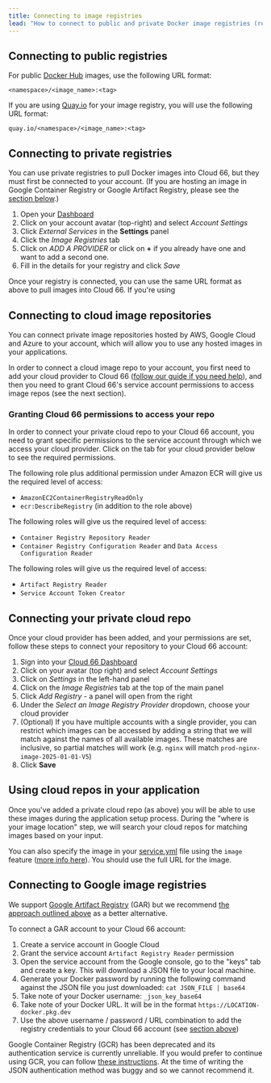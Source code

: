 ```yaml
---
title: Connecting to image registries
lead: "How to connect to public and private Docker image registries (repositories) via Cloud 66"
---
```


## Connecting to public registries

For public [Docker Hub](https://registry.hub.docker.com/) images, use the following URL format:

```shell
<namespace>/<image_name>:<tag>
```

If you are using [Quay.io](https://quay.io/) for your image registry, you will use the following URL format:

```shell
quay.io/<namespace>/<image_name>:<tag>
```

## Connecting to private registries

You can use private registries to pull Docker images into Cloud 66, but they must first be connected to your account. (If you are hosting an image in Google Container Registry or Google Artifact Registry, please see the [section below](#connecting-to-google-image-registries).)

1. Open your [Dashboard](https://app.cloud66.com/dashboard)
2. Click on your account avatar (top-right) and select *Account Settings*
3. Click _External Services_ in the **Settings** panel
4. Click the _Image Registries_ tab 
5. Click on _ADD A PROVIDER_ or click on __+__ if you already have one and want to add a second one.
6. Fill in the details for your registry and click *Save*
 
Once your registry is connected, you can use the same URL format as above to pull images into Cloud 66. If you're using 

## Connecting to cloud image repositories

You can connect private image repositories hosted by AWS, Google Cloud and Azure to your account, which will allow you to use any hosted images in your applications.

In order to connect a cloud image repo to your account, you first need to add your cloud provider to Cloud 66 ([follow our guide if you need help](/docs/build-and-config/adding-a-cloud-provider)), and then you need to grant Cloud 66's service account permissions to access image repos (see the next section).

### Granting Cloud 66 permissions to access your repo

In order to connect your private cloud repo to your Cloud 66 account, you need to grant specific permissions to the service account through which we access your cloud provider. Click on the tab for your cloud provider below to see the required permissions.

<Tabs >

<Tab label="AWS (Amazon ECR)">

The following role plus additional permission under Amazon ECR will give us the required level of access:

- `AmazonEC2ContainerRegistryReadOnly`
- `ecr:DescribeRegistry` (in addition to the role above)

</Tab>

<Tab label="Azure">

The following roles will give us the required level of access:

- `Container Registry Repository Reader`
- `Container Registry Configuration Reader` and `Data Access Configuration Reader`
 
</Tab>

<Tab label="Google Cloud">

The following roles will give us the required level of access:
- `Artifact Registry Reader`
- `Service Account Token Creator`

</Tab>

</Tabs>


## Connecting your private cloud repo

Once your cloud provider has been added, and your permissions are set, follow these steps to connect your repository to your Cloud 66 account:

1. Sign into your [Cloud 66 Dashboard](https://app.cloud66.com/)
2. Click on your avatar (top right) and select *Account Settings*
3. Click on *Settings* in the left-hand panel
4. Click on the *Image Registries* tab at the top of the main panel
5. Click *Add Registry* - a panel will open from the right
6. Under the *Select an Image Registry Provider* dropdown, choose your cloud provider
7. (Optional) If you have multiple accounts with a single provider, you can restrict which images can be accessed by adding a string that we will match against the names of all available images. These matches are inclusive, so partial matches will work (e.g. `nginx` will match `prod-nginx-image-2025-01-01-V5`)
8. Click **Save**

## Using cloud repos in your application

Once you've added a private cloud repo (as above) you will be able to use these images during the application setup process. During the "where is your image location" step, we will search your cloud repos for matching images based on your input.

You can also specify the image in your [service.yml](/docs/build-and-config/docker-service-configuration) file using the `image` feature ([more info here](/docs/build-and-config/building-your-service#image)). You should use the full URL for the image.

## Connecting to Google image registries

We support [Google Artifact Registry](https://cloud.google.com/artifact-registry/docs/transition/transition-from-gcr) (GAR) but we recommend [the approach outlined above](#connecting-to-cloud-image-repositories) as a better alternative.

To connect a GAR account to your Cloud 66 account:

1. Create a service account in Google Cloud
2. Grant the service account `Artifact Registry Reader` permission
3. Open the service account from the Google console, go to the "keys" tab and create a key. This will download a JSON file to your local machine.
4. Generate your Docker password by running the following command against the JSON file you just downloaded: `cat JSON_FILE | base64`
5. Take note of your Docker username: `_json_key_base64`
6. Take note of your Docker URL. It will be in the format `https://LOCATION-docker.pkg.dev`
7. Use the above username / password / URL combination to add the registry credentials to your Cloud 66 account (see [section above](#connecting-to-private-registries))

Google Container Registry (GCR) has been deprecated and its authentication service is currently unreliable. If you would prefer to continue using GCR, you can follow [these instructions](https://cloud.google.com/container-registry/docs/pushing-and-pulling). At the time of writing the JSON authentication method was buggy and so we cannot recommend it.